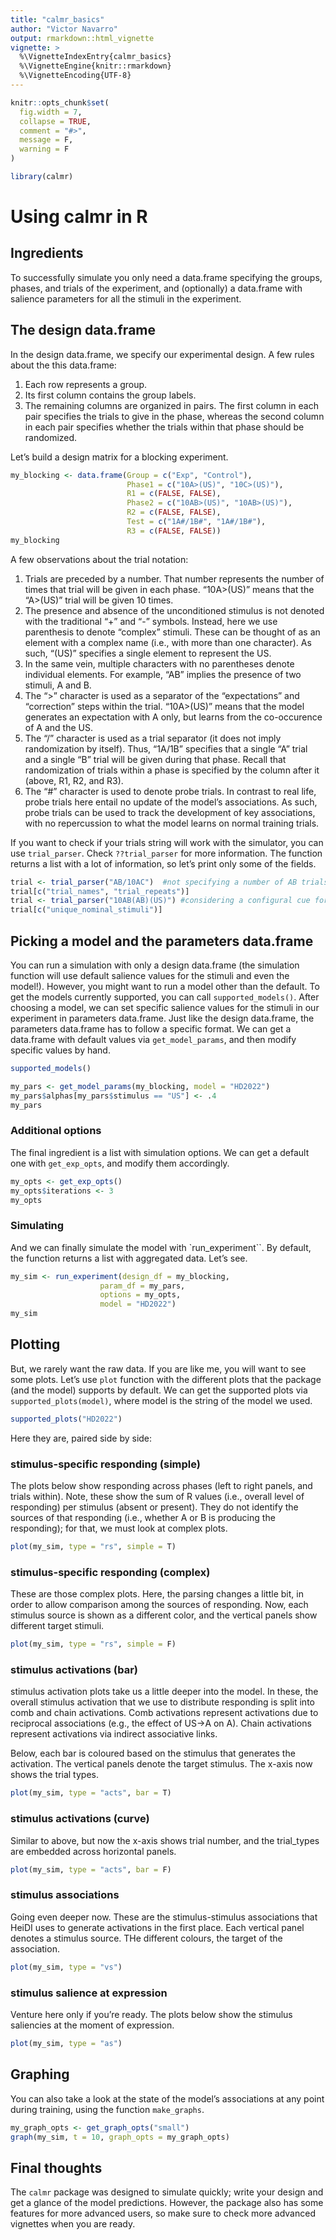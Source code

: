 ```yaml
---
title: "calmr_basics"
author: "Victor Navarro"
output: rmarkdown::html_vignette
vignette: >
  %\VignetteIndexEntry{calmr_basics}
  %\VignetteEngine{knitr::rmarkdown}
  %\VignetteEncoding{UTF-8}
---
```


```r
knitr::opts_chunk$set(
  fig.width = 7,
  collapse = TRUE,
  comment = "#>",
  message = F,
  warning = F
)
```

```r
library(calmr)
```

# Using calmr in R

## Ingredients

To successfully simulate you only need a data.frame specifying the groups, phases, and trials of the experiment, and (optionally) a data.frame with salience parameters for all the stimuli in the experiment.

## The design data.frame

In the design data.frame, we specify our experimental design. A few rules about the this data.frame:

1. Each row represents a group.
2. Its first column contains the group labels.
3. The remaining columns are organized in pairs. The first column in each pair specifies the trials to give in the phase, whereas the second column in each pair specifies whether the trials within that phase should be randomized.

Let's build a design matrix for a blocking experiment.

```r

my_blocking <- data.frame(Group = c("Exp", "Control"),
                          Phase1 = c("10A>(US)", "10C>(US)"),
                          R1 = c(FALSE, FALSE),
                          Phase2 = c("10AB>(US)", "10AB>(US)"),
                          R2 = c(FALSE, FALSE),
                          Test = c("1A#/1B#", "1A#/1B#"),
                          R3 = c(FALSE, FALSE))
my_blocking
```

A few observations about the trial notation:

1. Trials are preceded by a number. That number represents the number of times that trial will be given in each phase. "10A>(US)" means that the "A>(US)" trial will be given 10 times.
2. The presence and absence of the unconditioned stimulus is not denoted with the traditional "+" and "-" symbols. Instead, here we use parenthesis to denote "complex" stimuli. These can be thought of as an element with a complex name (i.e., with more than one character). As such, "(US)" specifies a single element to represent the US.
3. In the same vein, multiple characters with no parentheses denote individual elements. For example, "AB" implies the presence of two stimuli, A and B.
4. The ">" character is used as a separator of the "expectations" and "correction" steps within the trial. "10A>(US)" means that the model generates an expectation with A only, but learns from the co-occurence of A and the US.
5. The "/" character is used as a trial separator (it does not imply randomization by itself). Thus, "1A/1B" specifies that a single "A" trial and a single "B" trial will be given during that phase. Recall that randomization of trials within a phase is specified by the column after it (above, R1, R2, and R3).
6. The "#" character is used to denote probe trials. In contrast to real life, probe trials here entail no update of the model's associations. As such, probe trials can be used to track the development of key associations, with no repercussion to what the model learns on normal training trials.

If you want to check if your trials string will work with the simulator, you can use `trial_parser`. Check `??trial_parser` for more information. The function returns a list with a lot of information, so let's print only some of the fields.

```r
trial <- trial_parser("AB/10AC")  #not specifying a number of AB trials. Bad practice!
trial[c("trial_names", "trial_repeats")]
trial <- trial_parser("10AB(AB)(US)") #considering a configural cue for elements AB
trial[c("unique_nominal_stimuli")]

```


## Picking a model and the parameters data.frame

You can run a simulation with only a design data.frame (the simulation function will use default salience values for the stimuli and even the model!). However, you might want to run a model other than the default. To get the models currently supported, you can call `supported_models()`. After choosing a model, we can set specific salience values for the stimuli in our experiment in parameters data.frame. Just like the design data.frame, the parameters data.frame has to follow a specific format. We can get a data.frame with default values via `get_model_params`, and then modify specific values by hand.

```r
supported_models()

my_pars <- get_model_params(my_blocking, model = "HD2022")
my_pars$alphas[my_pars$stimulus == "US"] <- .4
my_pars
```

### Additional options

The final ingredient is a list with simulation options. We can get a default one with `get_exp_opts`, and modify them accordingly.

```r
my_opts <- get_exp_opts()
my_opts$iterations <- 3
my_opts

```

### Simulating

And we can finally simulate the model with `run_experiment``. By default, the function returns a list with aggregated data. Let's see.

```r
my_sim <- run_experiment(design_df = my_blocking,
                    param_df = my_pars,
                    options = my_opts,
                    model = "HD2022")
my_sim

```

## Plotting

But, we rarely want the raw data. If you are like me, you will want to see some plots. Let's use `plot` function with the different plots that the package (and the model) supports by default. We can get the supported plots via `supported_plots(model)`, where model is the string of the model we used.

```r
supported_plots("HD2022")
```


Here they are, paired side by side:

### stimulus-specific responding (simple)

The plots below show responding across phases (left to right panels, and trials within). Note, these show the sum of R values (i.e., overall level of responding) per stimulus (absent or present). They do not identify the sources of that responding (i.e., whether A or B is producing the responding); for that, we must look at complex plots.

```r
plot(my_sim, type = "rs", simple = T)
```

### stimulus-specific responding (complex)

These are those complex plots. Here, the parsing changes a little bit, in order to allow comparison among the sources of responding. Now, each stimulus source is shown as a different color, and the vertical panels show different target stimuli.

```r
plot(my_sim, type = "rs", simple = F)
```


### stimulus activations (bar)

stimulus activation plots take us a little deeper into the model. In these, the overall stimulus activation that we use to distribute responding is split into comb and chain activations. Comb activations represent activations due to reciprocal associations (e.g., the effect of US->A on A). Chain activations represent activations via indirect associative links.

Below, each bar is coloured based on the stimulus that generates the activation. The vertical panels denote the target stimulus. The x-axis now shows the trial types.

```r
plot(my_sim, type = "acts", bar = T)
```

### stimulus activations (curve)

Similar to above, but now the x-axis shows trial number, and the trial_types are embedded across horizontal panels.


```r
plot(my_sim, type = "acts", bar = F)
```

### stimulus associations

Going even deeper now. These are the stimulus-stimulus associations that HeiDI uses to generate activations in the first place. Each vertical panel denotes a stimulus source. THe different colours, the target of the association.

```r
plot(my_sim, type = "vs")
```

### stimulus salience at expression

Venture here only if you're ready. The plots below show the stimulus saliencies at the moment of expression.

```r
plot(my_sim, type = "as")
```

## Graphing

You can also take a look at the state of the model's associations at any point during training, using the function `make_graphs`.

```r
my_graph_opts <- get_graph_opts("small")
graph(my_sim, t = 10, graph_opts = my_graph_opts)
```

## Final thoughts

The `calmr` package was designed to simulate quickly; write your design and get a glance of the model predictions. However, the package also has some features for more advanced users, so make sure to check more advanced vignettes when you are ready.
